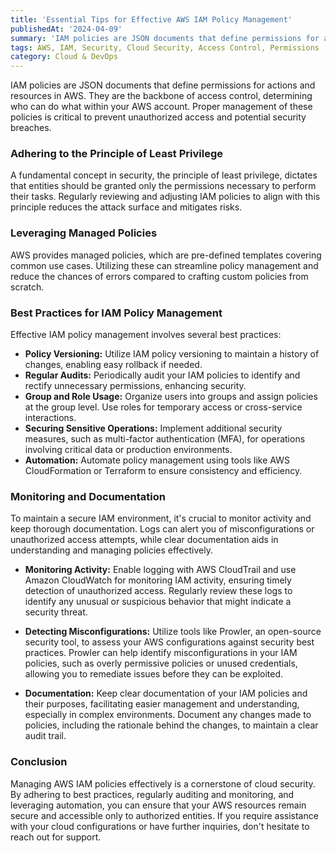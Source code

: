 ```yaml
---
title: 'Essential Tips for Effective AWS IAM Policy Management'
publishedAt: '2024-04-09'
summary: 'IAM policies are JSON documents that define permissions for actions and resources in AWS. They are the backbone of access control, determining who can do what within your AWS account.'
tags: AWS, IAM, Security, Cloud Security, Access Control, Permissions
category: Cloud & DevOps
---
```


IAM policies are JSON documents that define permissions for actions and resources in AWS. They are the backbone of access control, determining who can do what within your AWS account. Proper management of these policies is critical to prevent unauthorized access and potential security breaches.

### Adhering to the Principle of Least Privilege

A fundamental concept in security, the principle of least privilege, dictates that entities should be granted only the permissions necessary to perform their tasks. Regularly reviewing and adjusting IAM policies to align with this principle reduces the attack surface and mitigates risks.

### Leveraging Managed Policies

AWS provides managed policies, which are pre-defined templates covering common use cases. Utilizing these can streamline policy management and reduce the chances of errors compared to crafting custom policies from scratch.

### Best Practices for IAM Policy Management

Effective IAM policy management involves several best practices:

- **Policy Versioning:** Utilize IAM policy versioning to maintain a history of changes, enabling easy rollback if needed.
- **Regular Audits:** Periodically audit your IAM policies to identify and rectify unnecessary permissions, enhancing security.
- **Group and Role Usage:** Organize users into groups and assign policies at the group level. Use roles for temporary access or cross-service interactions.
- **Securing Sensitive Operations:** Implement additional security measures, such as multi-factor authentication (MFA), for operations involving critical data or production environments.
- **Automation:** Automate policy management using tools like AWS CloudFormation or Terraform to ensure consistency and efficiency.

### Monitoring and Documentation

To maintain a secure IAM environment, it's crucial to monitor activity and keep thorough documentation. Logs can alert you of misconfigurations or unauthorized access attempts, while clear documentation aids in understanding and managing policies effectively.

- **Monitoring Activity:** Enable logging with AWS CloudTrail and use Amazon CloudWatch for monitoring IAM activity, ensuring timely detection of unauthorized access. Regularly review these logs to identify any unusual or suspicious behavior that might indicate a security threat.

- **Detecting Misconfigurations:** Utilize tools like Prowler, an open-source security tool, to assess your AWS configurations against security best practices. Prowler can help identify misconfigurations in your IAM policies, such as overly permissive policies or unused credentials, allowing you to remediate issues before they can be exploited.

- **Documentation:** Keep clear documentation of your IAM policies and their purposes, facilitating easier management and understanding, especially in complex environments. Document any changes made to policies, including the rationale behind the changes, to maintain a clear audit trail.

### Conclusion

Managing AWS IAM policies effectively is a cornerstone of cloud security. By adhering to best practices, regularly auditing and monitoring, and leveraging automation, you can ensure that your AWS resources remain secure and accessible only to authorized entities. If you require assistance with your cloud configurations or have further inquiries, don't hesitate to reach out for support.
